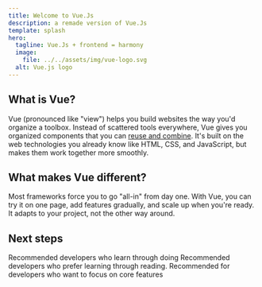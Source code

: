 ```yaml
---
title: Welcome to Vue.Js
description: a remade version of Vue.Js
template: splash
hero:
  tagline: Vue.Js + frontend = harmony
  image:
    file: ../../assets/img/vue-logo.svg
  alt: Vue.js logo
---
```



## What is Vue?

Vue (pronounced like "view") helps you build websites the way you'd organize a toolbox. Instead of scattered tools everywhere, Vue gives you organized components that you can [reuse and combine](/guides/quickstart/). It's built on the web technologies you already know like HTML, CSS, and JavaScript, but makes them work together more smoothly.

## What makes Vue different?

Most frameworks force you to go "all-in" from day one. With Vue, you can try it on one page, add features gradually, and scale up when you're ready. It adapts to your project, not the other way around.

## Next steps

<CardGrid stagger>
	<Card
		title="Try the tutorial"
		icon="pencil"
		href="https://vuejs.org/tutorial/#step-1">
		Recommended developers who learn through doing
	</Card>
	<Card title="Read the Guide" icon="add-document" href="">
		Recommended developers who prefer learning through reading.
	</Card>
	<Card
		title="Explore our examples"
		icon="setting"
		href="https://vuejs.org/examples/#hello-world">
		Recommended for developers who want to focus on core features
	</Card>
</CardGrid>
